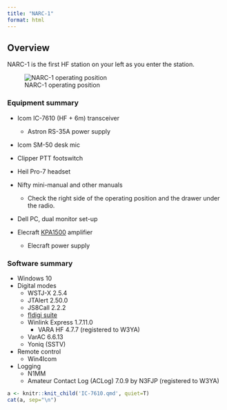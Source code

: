 ```yaml
---
title: "NARC-1"
format: html
---
```


## Overview

NARC-1 is the first HF station on your left as you enter the station.

![NARC-1 operating position](include/img/narc-1-operating-position.jpeg)

### Equipment summary

- Icom IC-7610 (HF + 6m) transceiver
    - Astron RS-35A power supply
- Icom SM-50 desk mic
- Clipper PTT footswitch
- Heil Pro-7 headset
- Nifty mini-manual and other manuals
  - Check the right side of the operating position and the drawer under the radio.

- Dell PC, dual monitor set-up

- Elecraft [KPA1500](KPA1500.qmd) amplifier
  - Elecraft power supply
 
### Software summary

- Windows 10
- Digital modes
  - WSTJ-X 2.5.4
  - JTAlert 2.50.0
  - JS8Call 2.2.2
  - [fldigi suite](fldigi-IC-7610.qmd)
  - Winlink Express 1.7.11.0
      - VARA HF 4.7.7 (registered to W3YA)
  - VarAC 6.6.13
  - Yoniq (SSTV)
- Remote control
  - Win4Icom
- Logging
  - N1MM
  - Amateur Contact Log (ACLog) 7.0.9 by N3FJP (registered to W3YA)

```r
a <- knitr::knit_child('IC-7610.qmd', quiet=T)
cat(a, sep="\n")
```
